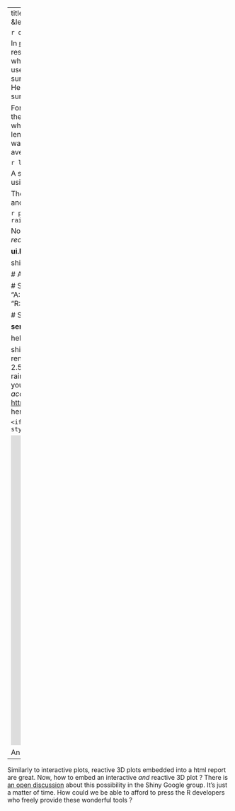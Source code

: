 ---
title: A reactive sliced 3D surface response
date : 2013-03-15
--- &lead

```r
opts_chunk$set(fig.path="assets/fig/rsmShiny")
```

In [my previous article](http://stla.github.io/stlapblog/posts/rgl_knitr.html) I showed an interactive 3D surface response fitted from a model with two continous predictors. But when there is more than two continuous predictors, since we can use only two predictors at time in the image, we can only show a surface plot depending on the fixed values of the other predictors. Here we will build a `Shiny` application allowing to visualize a surface plot *reactive* to the values of the other predictors.

For our illustration we use the (coded) dataset `heli` available in the `rsm` package. 
The variables are coded variables `x1`, `x2`, `x3`, `x4`, which respectively are: linear functions of wing area
`A`, wing length ratio `R`, body width `W`, and body length `L`. The experiment was run in two
blocks, and the response variable is `ave`, the average flight time in seconds.

```r
library(rsm)
print(heli)
print(heli, decode=FALSE)
```


A second-order response-surface model for these data is fitted using
```r
heli.rsm <- rsm(ave ~ block + SO(x1,x2,x3,x4), data = heli) 
```

The fitted surface response is shown below as a function of `x3` and `x4` with 
the values of `x1` and `x2` both fixed at $0$:  

```r
persp(heli.rsm, ~x3+x4, at=list(x1=0,x2=0), col = rainbow(50), contours = "colors")
```

Now we build a `Shiny` application which does the same plot with *reactive* values of `x1` and `x2`. 

**ui.R file** defining the user interface:
```r
library(shiny)
library(rsm)

shinyUI(pageWithSidebar(
  
  # Application title
  headerPanel("Sliced 3D plot"),
  
  # Sidebar with two slider inputs
  sidebarPanel(
    sliderInput("Aslice", 
                "A:", 
                min = 11.8, 
                max = 13, 
                value = 12.4),
    sliderInput("Rslice", 
               "R:", 
                min = 2.26, 
                max = 2.78, 
                value = 2.52)
  ),
  
  # Show plot 
  mainPanel(
    plotOutput("surfPlot")
  )
))
```

**server.R file** drawing the surface:
```r
library(shiny)
library(rsm)

heli.rsm <- rsm(ave ~ block + SO(x1,x2,x3,x4), data = heli)

shinyServer(function(input, output){
  output$surfPlot <- renderPlot({
    x1 <- (input$Aslice - 12.4)/0.6
    x2 <- (input$Rslice - 2.52)/0.26
    persp(heli.rsm, ~x3+x4, at=list(x1=x1,x2=x2), col = rainbow(50), contours = "colors")
    })
})
```
This `Shiny` application you see below is actually hosted at my  *Shiny beta hosting account* and 
is accessible at [http://glimmer.rstudio.com/stla/3Dsliced/](http://glimmer.rstudio.com/stla/3Dsliced/). 
I have embedded it here by typing the following html code: 

```
<iframe src="http://glimmer.rstudio.com/stla/3Dsliced/" style="border: none; width: 500px; height: 700px"></iframe>
```

<iframe src="http://glimmer.rstudio.com/stla/3Dsliced/" style="border: none; width: 500px; height: 700px"></iframe>



An interactive and reactive 3D plot ? 
---------------------------------------------

Similarly to interactive plots, reactive 3D plots embedded into a html report are great. Now, how to embed an interactive *and* reactive 3D plot ? 
There is [an open discussion](https://groups.google.com/forum/#!msg/shiny-discuss/VV-vw3VFpj0/bszBuHkgtS8J) about this possibility in the Shiny Google group. It's just a matter of time. 
How could we be able to afford to press the R developers who freely provide these wonderful tools ? 



